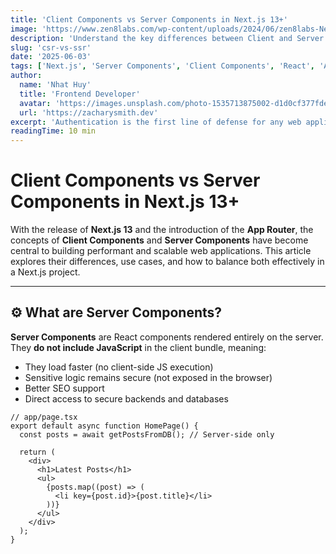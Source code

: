 ```yaml
---
title: 'Client Components vs Server Components in Next.js 13+'
image: 'https://www.zen8labs.com/wp-content/uploads/2024/06/zen8labs-Nextjs_Client-Components-V-Server-Component-1.png'
description: 'Understand the key differences between Client and Server Components in Next.js and when to use each effectively.'
slug: 'csr-vs-ssr'
date: '2025-06-03'
tags: ['Next.js', 'Server Components', 'Client Components', 'React', 'App Router']
author:
  name: 'Nhat Huy'
  title: 'Frontend Developer'
  avatar: 'https://images.unsplash.com/photo-1535713875002-d1d0cf377fde?w=500&auto=format&fit=crop&q=60&ixlib=rb-4.1.0&ixid=M3wxMjA3fDB8MHxzZWFyY2h8Mnx8YXZhdGFyfGVufDB8fDB8fHww'
  url: 'https://zacharysmith.dev'
excerpt: 'Authentication is the first line of defense for any web application. Learn how to model it securely.'
readingTime: 10 min
---
```


# Client Components vs Server Components in Next.js 13+

With the release of **Next.js 13** and the introduction of the **App Router**, the concepts of **Client Components** and **Server Components** have become central to building performant and scalable web applications. This article explores their differences, use cases, and how to balance both effectively in a Next.js project.

---

## ⚙️ What are Server Components?

**Server Components** are React components rendered entirely on the server. They **do not include JavaScript** in the client bundle, meaning:

- They load faster (no client-side JS execution)
- Sensitive logic remains secure (not exposed in the browser)
- Better SEO support
- Direct access to secure backends and databases

```tsx
// app/page.tsx
export default async function HomePage() {
  const posts = await getPostsFromDB(); // Server-side only

  return (
    <div>
      <h1>Latest Posts</h1>
      <ul>
        {posts.map((post) => (
          <li key={post.id}>{post.title}</li>
        ))}
      </ul>
    </div>
  );
}
```
